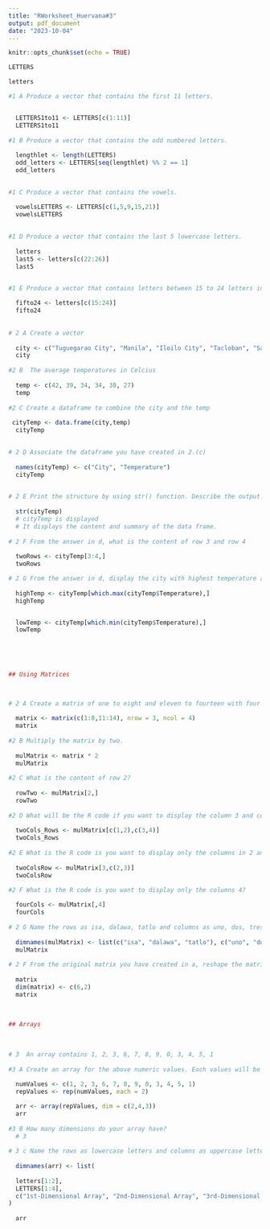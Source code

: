 ```yaml
---
title: "RWorksheet_Huervana#3"
output: pdf_document
date: "2023-10-04"
---
```


```r
knitr::opts_chunk$set(echo = TRUE)
```

```r

LETTERS

letters

#1 A Produce a vector that contains the first 11 letters.


  LETTERS1to11 <- LETTERS[c(1:11)]
  LETTERS1to11
  
#1 B Produce a vector that contains the odd numbered letters.
  
  lengthlet <- length(LETTERS)
  odd_letters <- LETTERS[seq(lengthlet) %% 2 == 1]
  odd_letters

  
#1 C Produce a vector that contains the vowels.

  vowelsLETTERS <- LETTERS[c(1,5,9,15,21)]
  vowelsLETTERS
  
  
#1 D Produce a vector that contains the last 5 lowercase letters.
  
  letters
  last5 <- letters[c(22:26)]
  last5


#1 E Produce a vector that contains letters between 15 to 24 letters in lowercase.
  
  fifto24 <- letters[c(15:24)]
  fifto24
  
  
# 2 A Create a vector
  
  city <- c("Tuguegarao City", "Manila", "Iloilo City", "Tacloban", "Samal Island", "Davao City")
  city
  
#2 B  The average temperatures in Celcius
  
  temp <- c(42, 39, 34, 34, 30, 27)
  temp
  
#2 C Create a dataframe to combine the city and the temp
  
 cityTemp <- data.frame(city,temp)
  cityTemp

  
# 2 D Associate the dataframe you have created in 2.(c)
  
  names(cityTemp) <- c("City", "Temperature")
  cityTemp
  

# 2 E Print the structure by using str() function. Describe the output.
    
  str(cityTemp)
  # cityTemp is displayed
  # It displays the content and summary of the data frame.
 
# 2 F From the answer in d, what is the content of row 3 and row 4
  
  twoRows <- cityTemp[3:4,]
  twoRows

# 2 G From the answer in d, display the city with highest temperature and the city wit the lowest temperature.
  
  highTemp <- cityTemp[which.max(cityTemp$Temperature),]
  highTemp


  lowTemp <- cityTemp[which.min(cityTemp$Temperature),]
  lowTemp

  
  
  
  
## Using Matrices
  

  
# 2 A Create a matrix of one to eight and eleven to fourteen with four columns and three rows.

  matrix <- matrix(c(1:8,11:14), nrow = 3, ncol = 4)
  matrix
  
#2 B Multiply the matrix by two.
  
  mulMatrix <- matrix * 2
  mulMatrix
  
#2 C What is the content of row 2?
  
  rowTwo <- mulMatrix[2,]
  rowTwo
  
#2 D What will be the R code if you want to display the column 3 and column 4 in row 1 and row 2?
  
  twoCols_Rows <- mulMatrix[c(1,2),c(3,4)]
  twoCols_Rows
  
#2 E What is the R code is you want to display only the columns in 2 and 3, row 3?
  
  twoColsRow <- mulMatrix[3,c(2,3)]
  twoColsRow

#2 F What is the R code is you want to display only the columns 4?
  
  fourCols <- mulMatrix[,4]
  fourCols
  
# 2 G Name the rows as isa, dalawa, tatlo and columns as uno, dos, tres, quatro for the matrix that was created in b.‘.
  
  dimnames(mulMatrix) <- list(c("isa", "dalawa", "tatlo"), c("uno", "dos", "tres", "quatro"))
  mulMatrix
  
# 2 F From the original matrix you have created in a, reshape the matrix by assigning a new dimension with dim(). New dimensions should have 2 columns and 6 rows.
  
  matrix
  dim(matrix) <- c(6,2)
  matrix
  
  
  
## Arrays
  
  
  
# 3  An array contains 1, 2, 3, 6, 7, 8, 9, 0, 3, 4, 5, 1 
  
#3 A Create an array for the above numeric values. Each values will be repeated twice
  
  numValues <- c(1, 2, 3, 6, 7, 8, 9, 0, 3, 4, 5, 1)
  repValues <- rep(numValues, each = 2)

  arr <- array(repValues, dim = c(2,4,3))
  arr
  
#3 B How many dimensions do your array have?
  # 3
  
# 3 c Name the rows as lowercase letters and columns as uppercase letters starting from the A.
  
  dimnames(arr) <- list(
  
  letters[1:2], 
  LETTERS[1:4], 
  c("1st-Dimensional Array", "2nd-Dimensional Array", "3rd-Dimensional Array") 
)
  
  arr
  
```

